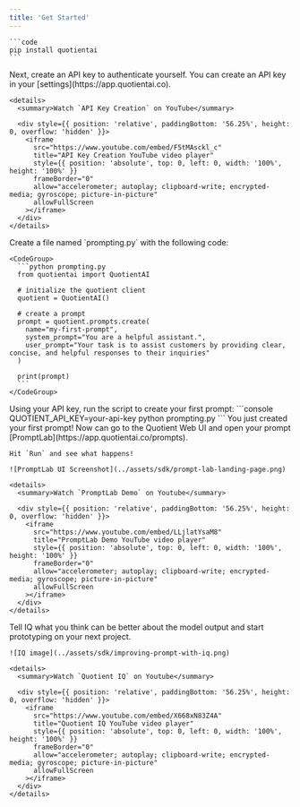 ```yaml
---
title: 'Get Started'
---
```


<Steps>
  <Step title="Install the Quotient Python SDK">

    ```code
    pip install quotientai
    ```
  </Step>
  <Step title="Create an API Key">
    Next, create an API key to authenticate yourself. You can create an API key in your [settings](https://app.quotientai.co).

    <details>
      <summary>Watch `API Key Creation` on YouTube</summary>
      
      <div style={{ position: 'relative', paddingBottom: '56.25%', height: 0, overflow: 'hidden' }}>
        <iframe
          src="https://www.youtube.com/embed/F5tMAsckl_c"
          title="API Key Creation YouTube video player"
          style={{ position: 'absolute', top: 0, left: 0, width: '100%', height: '100%' }}
          frameBorder="0"
          allow="accelerometer; autoplay; clipboard-write; encrypted-media; gyroscope; picture-in-picture"
          allowFullScreen
        ></iframe>
      </div>
    </details>

  </Step>
  <Step title="Create a Script">
    Create a file named `prompting.py` with the following code:

    <CodeGroup>
      ```python prompting.py
      from quotientai import QuotientAI

      # initialize the quotient client
      quotient = QuotientAI()

      # create a prompt
      prompt = quotient.prompts.create(
        name="my-first-prompt",
        system_prompt="You are a helpful assistant.",
        user_prompt="Your task is to assist customers by providing clear, concise, and helpful responses to their inquiries"
      )

      print(prompt)
      ```
    </CodeGroup>
  </Step>
  <Step title="Run the Script">
    Using your API key, run the script to create your first prompt:
    ```console
    QUOTIENT_API_KEY=your-api-key python prompting.py
    ```
  </Step>
  <Step title="Open in PromptLab">
    You just created your first prompt! Now can go to the Quotient Web UI and open your prompt [PromptLab](https://app.quotientai.co/prompts).

    Hit `Run` and see what happens!

    ![PromptLab UI Screenshot](../assets/sdk/prompt-lab-landing-page.png)
    
    <details>
      <summary>Watch `PromptLab Demo` on Youtube</summary>
      
      <div style={{ position: 'relative', paddingBottom: '56.25%', height: 0, overflow: 'hidden' }}>
        <iframe
          src="https://www.youtube.com/embed/LLjlatYsaM8"
          title="PromptLab Demo YouTube video player"
          style={{ position: 'absolute', top: 0, left: 0, width: '100%', height: '100%' }}
          frameBorder="0"
          allow="accelerometer; autoplay; clipboard-write; encrypted-media; gyroscope; picture-in-picture"
          allowFullScreen
        ></iframe>
      </div>
    </details>
  </Step>
  <Step title="Iterate with IQ">
    Tell IQ what you think can be better about the model output and start prototyping on your next project.

    ![IQ image](../assets/sdk/improving-prompt-with-iq.png)
    
    <details>
      <summary>Watch `Quotient IQ` on Youtube</summary>
      
      <div style={{ position: 'relative', paddingBottom: '56.25%', height: 0, overflow: 'hidden' }}>
        <iframe
          src="https://www.youtube.com/embed/X668xN83Z4A"
          title="Quotient IQ YouTube video player"
          style={{ position: 'absolute', top: 0, left: 0, width: '100%', height: '100%' }}
          frameBorder="0"
          allow="accelerometer; autoplay; clipboard-write; encrypted-media; gyroscope; picture-in-picture"
          allowFullScreen
        ></iframe>
      </div>
    </details>

  </Step>
</Steps>
